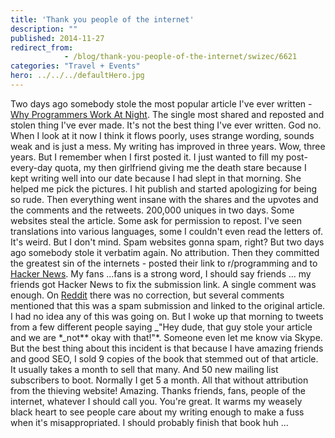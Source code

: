 ```yaml
---
title: 'Thank you people of the internet'
description: ""
published: 2014-11-27
redirect_from: 
            - /blog/thank-you-people-of-the-internet/swizec/6621
categories: "Travel + Events"
hero: ../../../defaultHero.jpg
---
```

Two days ago somebody stole the most popular article I've ever written - [Why Programmers Work At Night](http://swizec.com/blog/why-programmers-work-at-night/swizec/3198). The single most shared and reposted and stolen thing I've ever made. It's not the best thing I've ever written. God no. When I look at it now I think it flows poorly, uses strange wording, sounds weak and is just a mess. My writing has improved in three years. Wow, three years. But I remember when I first posted it. I just wanted to fill my post-every-day quota, my then girlfriend giving me the death stare because I kept writing well into our date because I had slept in that morning. She helped me pick the pictures. I hit publish and started apologizing for being so rude. Then everything went insane with the shares and the upvotes and the comments and the retweets. 200,000 uniques in two days. Some websites steal the article. Some ask for permission to repost. I've seen translations into various languages, some I couldn't even read the letters of. It's weird. But I don't mind. Spam websites gonna spam, right? But two days ago somebody stole it verbatim again. No attribution. Then they committed the greatest sin of the internets - posted their link to r/programming and to [Hacker News](http://news.ycombinator.com/ "Hacker News"). My fans ...fans is a strong word, I should say friends ... my friends got Hacker News to fix the submission link. A single comment was enough. On [Reddit](http://reddit.com/ "Reddit") there was no correction, but several comments mentioned that this was a spam submission and linked to the original article. I had no idea any of this was going on. But I woke up that morning to tweets from a few different people saying _"Hey dude, that guy stole your article and we are \*_not\*\* okay with that!"\*. Someone even let me know via Skype. But the best thing about this incident is that because I have amazing friends and good SEO, I sold 9 copies of the book that stemmed out of that article. It usually takes a month to sell that many. And 50 new mailing list subscribers to boot. Normally I get 5 a month. All that without attribution from the thieving website! Amazing. Thanks friends, fans, people of the internet, whatever I should call you. You're great. It warms my weasely black heart to see people care about my writing enough to make a fuss when it's misappropriated. I should probably finish that book huh ...